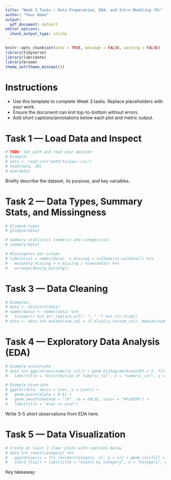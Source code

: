 ```yaml
---
title: "Week 3 Tasks — Data Preparation, EDA, and Intro Modeling (R)"
author: "Your Name"
output:
  pdf_document: default
editor_options:
  chunk_output_type: inline
---
```


```r
knitr::opts_chunk$set(echo = TRUE, message = FALSE, warning = FALSE)
library(tidyverse)
library(lubridate)
library(broom)
theme_set(theme_minimal())
```

# Instructions

- Use this template to complete Week 3 tasks. Replace placeholders with your work.
- Ensure the document can knit top-to-bottom without errors.
- Add short captions/annotations below each plot and metric output.

# Task 1 — Load Data and Inspect

```r
# TODO: Set path and read your dataset
# Example:
# data <- read_csv("path/to/your.csv")
# head(data, 10)
# dim(data)
```

Briefly describe the dataset, its purpose, and key variables.

# Task 2 — Data Types, Summary Stats, and Missingness

```r
# Glimpse types
# glimpse(data)

# Summary statistics (numeric and categorical)
# summary(data)

# Missingness per column
# tibble(col = names(data), n_missing = colSums(is.na(data))) %>%
#   mutate(p_missing = n_missing / nrow(data)) %>%
#   arrange(desc(p_missing))
```

# Task 3 — Data Cleaning

```r
# Examples:
# data <- distinct(data)
# names(data) <- names(data) %>%
#   tolower() %>% str_replace_all(" ", "_") %>% str_trim()
# data <- data %>% mutate(num_col = if_else(is.na(num_col), median(num_col, na.rm = TRUE), num_col))
```

# Task 4 — Exploratory Data Analysis (EDA)

```r
# Example univariate
# data %>% ggplot(aes(numeric_col)) + geom_histogram(binwidth = 5, fill = "#2c7fb8") +
#   labs(title = "Distribution of numeric_col", x = "numeric_col", y = "Count")

# Example bivariate
# ggplot(data, aes(x = xvar, y = yvar)) +
#   geom_point(alpha = 0.6) +
#   geom_smooth(method = "lm", se = FALSE, color = "#fc8d59") +
#   labs(title = "xvar vs yvar")
```

Write 3–5 short observations from EDA here.

# Task 5 — Data Visualization

```r
# Create at least 2 clear plots with captions below
# data %>% count(category) %>%
#   ggplot(aes(x = fct_reorder(category, n), y = n)) + geom_col(fill = "#7fcdbb") +
#   coord_flip() + labs(title = "Counts by category", x = "Category", y = "Count")
```

Key takeaway:



